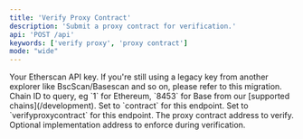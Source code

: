 ```yaml
---
title: 'Verify Proxy Contract'
description: 'Submit a proxy contract for verification.'
api: 'POST /api'
keywords: ['verify proxy', 'proxy contract']
mode: "wide"
---
```



  <ParamField query="apikey" type="string">
    Your Etherscan API key. If you're still using a legacy key from another explorer like BscScan/Basescan and so on, please refer to this migration.
  </ParamField>
  <ParamField query="chainid" type="string" default="1">
    Chain ID to query, eg `1` for Ethereum, `8453` for Base from our [supported chains](/development).
  </ParamField>
  <ParamField query="module" type="string" default="contract">
    Set to `contract` for this endpoint.
  </ParamField>
  <ParamField query="action" type="string" default="verifyproxycontract">
    Set to `verifyproxycontract` for this endpoint.
  </ParamField>
  <ParamField query="address" type="string" default="0xcbdcd3815b5f975e1a2c944a9b2cd1c985a1cb7f">
    The proxy contract address to verify.
  </ParamField>
  <ParamField query="expectedimplementation" type="string">
    Optional implementation address to enforce during verification.
  </ParamField>
